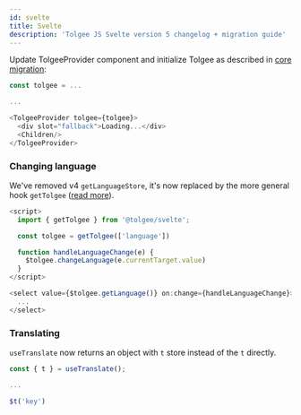 ```yaml
---
id: svelte
title: Svelte
description: 'Tolgee JS Svelte version 5 changelog + migration guide'
---
```


Update TolgeeProvider component and initialize Tolgee as described in [core migration](./core#tolgee-initialization):

```ts
const tolgee = ...

...

<TolgeeProvider tolgee={tolgee}>
  <div slot="fallback">Loading...</div>
  <Children/>
</TolgeeProvider>
```

### Changing language

We've removed v4 `getLanguageStore`, it's now replaced by the more general hook `getTolgee` ([read more](/integrations/svelte/switching_language.mdx)).

```ts
<script>
  import { getTolgee } from '@tolgee/svelte';

  const tolgee = getTolgee(['language'])

  function handleLanguageChange(e) {
    $tolgee.changeLanguage(e.currentTarget.value)
  }
</script>

<select value={$tolgee.getLanguage()} on:change={handleLanguageChange}>
  ...
</select>
```

### Translating

`useTranslate` now returns an object with `t` store instead of the `t` directly.

```ts
const { t } = useTranslate();

...

$t('key')
```
